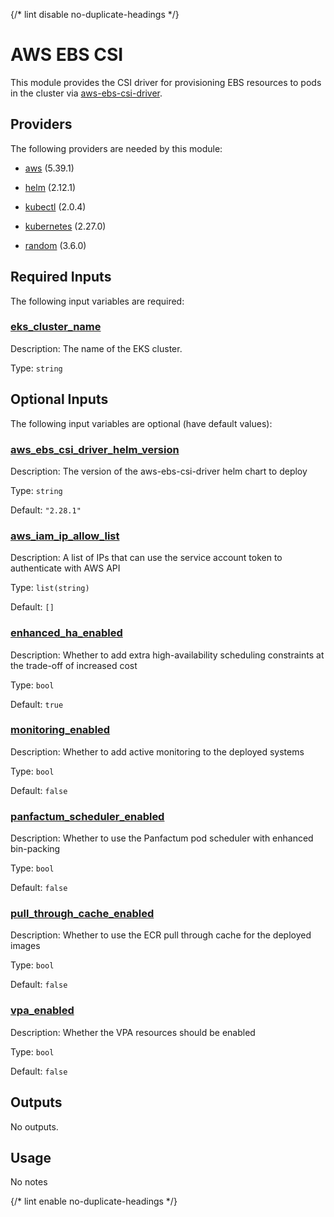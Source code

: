 
{/* lint disable no-duplicate-headings */}

# AWS EBS CSI
<ModuleHeader name="kube_aws_ebs_csi" sourceHref="https://github.com/Panfactum/stack/tree/__PANFACTUM_VERSION_MAIN__/packages/infrastructure/kube_aws_ebs_csi" status="stable" type="direct"/>

This module provides the CSI driver for provisioning EBS resources to pods in the cluster via
[aws-ebs-csi-driver](https://github.com/kubernetes-sigs/aws-ebs-csi-driver).

## Providers

The following providers are needed by this module:

-  [aws](https://registry.terraform.io/providers/hashicorp/aws/5.39.1/docs) (5.39.1)

-  [helm](https://registry.terraform.io/providers/hashicorp/helm/2.12.1/docs) (2.12.1)

-  [kubectl](#requirement\_kubectl) (2.0.4)

-  [kubernetes](https://registry.terraform.io/providers/hashicorp/kubernetes/2.27.0/docs) (2.27.0)

-  [random](https://registry.terraform.io/providers/hashicorp/random/3.6.0/docs) (3.6.0)

## Required Inputs

The following input variables are required:

### <a name="input_eks_cluster_name"></a> [eks\_cluster\_name](#input\_eks\_cluster\_name)

Description: The name of the EKS cluster.

Type: `string`

## Optional Inputs

The following input variables are optional (have default values):

### <a name="input_aws_ebs_csi_driver_helm_version"></a> [aws\_ebs\_csi\_driver\_helm\_version](#input\_aws\_ebs\_csi\_driver\_helm\_version)

Description: The version of the aws-ebs-csi-driver helm chart to deploy

Type: `string`

Default: `"2.28.1"`

### <a name="input_aws_iam_ip_allow_list"></a> [aws\_iam\_ip\_allow\_list](#input\_aws\_iam\_ip\_allow\_list)

Description: A list of IPs that can use the service account token to authenticate with AWS API

Type: `list(string)`

Default: `[]`

### <a name="input_enhanced_ha_enabled"></a> [enhanced\_ha\_enabled](#input\_enhanced\_ha\_enabled)

Description: Whether to add extra high-availability scheduling constraints at the trade-off of increased cost

Type: `bool`

Default: `true`




### <a name="input_monitoring_enabled"></a> [monitoring\_enabled](#input\_monitoring\_enabled)

Description: Whether to add active monitoring to the deployed systems

Type: `bool`

Default: `false`

### <a name="input_panfactum_scheduler_enabled"></a> [panfactum\_scheduler\_enabled](#input\_panfactum\_scheduler\_enabled)

Description: Whether to use the Panfactum pod scheduler with enhanced bin-packing

Type: `bool`

Default: `false`





### <a name="input_pull_through_cache_enabled"></a> [pull\_through\_cache\_enabled](#input\_pull\_through\_cache\_enabled)

Description: Whether to use the ECR pull through cache for the deployed images

Type: `bool`

Default: `false`


### <a name="input_vpa_enabled"></a> [vpa\_enabled](#input\_vpa\_enabled)

Description: Whether the VPA resources should be enabled

Type: `bool`

Default: `false`

## Outputs

No outputs.

## Usage

No notes

{/* lint enable no-duplicate-headings */}
